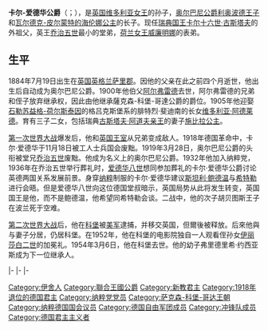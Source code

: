 {{unreferenced|time=2013-04-06T05:47:33+00:00}}
{{noteTA
|1=zh:佐治;zh-hans:乔治;zh-hk:佐治;zh-sg:乔治;zh-tw:喬治;zh-cn:乔治
|2=zh-hans:阿尔伯特; zh-tw:阿爾伯特; zh-hk:亞厘畢;
|3=zh-hk:女皇;zh-tw:女王;
|4=zh-hk:皇室;zh-tw:王室;
}}
{{Infobox royalty
| name         = 卡爾·愛德華
| image        = Carl Eduard Sachsen Coburg und Gotha.jpg
| succession   = [[萨克森-科堡-哥达|萨克森-科堡-哥达]]公爵
| reign        = 1900年7月30日－1918年11月14日
| predecessor  = [[阿尔弗雷德_(萨克森-科堡-哥达公爵)|阿尔弗雷德]]
| succession1  = 奥尔巴尼公爵
| reign1       = 1884年7月19日－1919年3月28日
| predecessor1 = [[利奧波德王子_(奧爾巴尼公爵)|利奥波德王子]]
| successor1   = 约翰·利奥波德王子
| spouse       = [[維多利亞·阿德萊德_(石勒蘇益格-荷爾斯泰因)|維多利亞·阿德萊德]]
| issue        = [[约翰·利奥波德_(薩克森-科堡-哥達)|约翰·利奥波德王子]]<br>西博滕公爵夫人[[施比拉郡主_(萨克森-科堡-哥达)|施比拉公主]]<br>[[薩克森-科堡-哥達的胡貝圖斯|胡贝图斯王子]]<br>[[卡羅琳·瑪蒂爾德_(薩克森-科堡-哥達)|卡罗琳·玛蒂尔德公主]]<br>[[弗里德里希·约西亚斯_(薩克森-科堡-哥達)|腓特烈·约西亚斯王子]]
| full name    = 利奥波德·卡尔·爱德华·格奥尔格·阿尔伯特<br>{{lang-de|Leopold Carl Eduard Georg Albert}}
| house        = [[萨克森-科堡-哥达王朝|萨克森-科堡-哥达王朝]]
| father       = [[利奥波德王子_(奥尔巴尼公爵)|奥尔巴尼公爵利奥波德]]
| mother       = [[海伦娜公主_(奥尔巴尼公爵夫人)|瓦爾德克和皮爾蒙特的海倫娜]]
| birth_date   = {{Birth date|1884|7|19|df=y}}
| birth_place  = {{flagdeco|UK}} [[大不列颠及爱尔兰联合王国|英国]][[英格兰|英格兰]][[萨里郡|萨里郡]]{{link-en|克萊蒙特別墅|Claremont (country house)}}
| death_date   = {{Death date and age|1954|3|6|1884|7|19|df=y}}
| death_place  = {{flag|West Germany}}[[巴伐利亚|巴伐利亚]][[科堡|科堡]]
| religion     = [[信義宗|信義宗]]
}}
'''卡尔-爱德华公爵'''（{{lang-de|Leopold Carl Eduard Georg Albert}}；{{bd|1884年|7月19日|1954年|3月6日|catIdx=C}}），是[[英国|英国]][[维多利亚_(英国女王)|维多利亚女王]]的孙子，[[利奧波德王子_(奧爾巴尼公爵)|奥尔巴尼公爵利奥波德王子]]和[[海伦娜公主_(奥尔巴尼公爵夫人)|瓦尔德克-皮尔蒙特的海伦娜公主]]的长子。现任[[瑞典国王|瑞典国王]][[卡尔十六世·古斯塔夫|卡尔十六世·古斯塔夫]]的外祖父，英王[[乔治五世|乔治五世]]最小的堂弟，[[荷兰君主列表|荷兰女王]][[威廉明娜_(荷兰)|威廉明娜]]的表弟。

== 生平 ==

1884年7月19日出生在[[英国|英国]][[英格兰|英格兰]][[萨里郡|萨里郡]]。因他的父亲在此之前四个月逝世，他出生后自动成为奥尔巴尼公爵。1900年他伯父[[阿尔弗雷德_(萨克森-科堡-哥达公爵)|阿尔弗雷德]]去世，阿尔弗雷德的兄弟和侄子放弃继承权，因此由他继承薩克森-科堡-哥達公爵的爵位。1905年他迎娶[[石勒苏益格-荷尔斯泰因|石勒苏益格-荷尔斯泰因]]的格吕克斯堡系的腓特烈·斐迪南的长女[[維多利亞·阿德萊德_(什勒斯維希-霍爾斯坦)|维多利亚·阿德莱德]]。育有三子二女，包括瑞典[[古斯塔夫·阿道夫亲王|古斯塔夫·阿道夫亲王]]的妻子[[施比拉郡主_(萨克森-科堡-哥达)|施比拉公主]]。

[[第一次世界大战|第一次世界大战]]爆发后，他和[[英国王室|英国王室]]从兄弟变成敌人。1918年德国革命中，卡尔·爱德华于11月18日被工人士兵国会废黜。1919年3月28日，奥尔巴尼公爵的头衔被堂兄[[乔治五世|乔治五世]]废黜。他成为名义上的奥尔巴尼公爵。1932年他加入纳粹党，1936年在乔治五世举行葬礼时，[[爱德华八世|爱德华八世]]想同参加葬礼的卡尔·爱德华公爵讨论英德两国关系发展前景。身穿[[纳粹|纳粹]]制服的卡尔·爱德华建议[[斯坦利·鲍德温|斯坦利·鲍德温]]与[[希特勒|希特勒]]进行会晤。但是爱德华八世向这位德国堂叔暗示，英国局势从此将发生转变，英国国王是他，而不是鲍德温，他希望同希特勒会谈。二战中，他的次子胡贝图斯王子在波兰死于空难。

[[第二次世界大战|第二次世界大战]]后，他在[[科堡|科堡]]被[[美军|美军]]逮捕，并移交英国，但爾後被释放。后來他與与妻子分居，仍居科堡。在1952年，他在科堡的电影院独自一人观看侄孙女[[伊丽莎白二世|伊丽莎白二世]]的加冕礼。1954年3月6日，他在科堡去世。他的幼子弗里德里希·约西亚斯成为下一位继承人。

{{s-start}}
{{s-hou|[[薩克森-科堡-哥達王朝|薩克森-科堡-哥達王朝]]|1884年|7月19日|1954年|3月6日|[[韋廷王朝|韋廷王朝]]}}
{{s-reg |de}}
{{s-bef |before=[[阿尔弗雷德_(萨克森-科堡-哥达公爵)|阿尔弗雷德]]}}
{{s-ttl |title=[[萨克森-科堡-哥达公爵|萨克森-科堡-哥达公爵]]|years=1900年7月30日－1918年11月14日}}
{{s-non |reason=頭銜廢除}}
{{s-reg |uk}}
|-
{{s-vac|last=[[利奧波德王子_(奧爾巴尼公爵)|利奧波德王子]]}}
{{s-ttl |title={{link-en|奥尔巴尼公爵|Duke of Albany}} |creation=（1881年創設）|years=1884年7月19日－1919年3月28日}}
{{s-non |reason={{link-en|1917年頭銜剝奪法案|Titles Deprivation Act 1917|頭銜被剝奪}}}}
{{s-pre}}
|-
{{s-non|rows=2|reason=失去頭銜}}
{{s-tul |title=[[萨克森-科堡-哥达公爵|萨克森-科堡-哥达公爵]]|years=1918年11月14日－1954年3月6日 |reason=[[德国十一月革命|德国十一月革命]] }}
{{s-aft |after=[[弗里德里希·约西亚斯_(萨克森-科堡-哥达)|弗里德里希·约西亚斯王子]]}}
|-
{{s-tul |title={{link-en|奥尔巴尼公爵|Duke of Albany}}|years=1919年3月28日－1954年3月6日 |reason={{link-en|1917年頭銜剝奪法案|Titles Deprivation Act 1917}} }}
{{s-aft |after={{link-en|约翰·利奥波德 (薩克森-科堡-哥達)|Johann Leopold, Hereditary Prince of Saxe-Coburg and Gotha|约翰·利奥波德王子}}}}
{{S-end}}
{{英国王子}}
{{奧爾巴尼公爵}}
{{Authority control}}

{{DEFAULTSORT:Carl Eduard}}
[[Category:伊舍人|Category:伊舍人]]
[[Category:聯合王國公爵|Category:聯合王國公爵]]
[[Category:新教君主|Category:新教君主]]
[[Category:1918年退位的德国君主|Category:1918年退位的德国君主]]
[[Category:纳粹党党员|Category:纳粹党党员]]
[[Category:萨克森-科堡-哥达王朝|Category:萨克森-科堡-哥达王朝]]
[[Category:纳粹德国国会议员|Category:纳粹德国国会议员]]
[[Category:德国自由军团成员|Category:德国自由军团成员]]
[[Category:冲锋队成员|Category:冲锋队成员]]
[[Category:德国君主主义者|Category:德国君主主义者]]